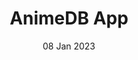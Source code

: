 ---
title: AnimeDB App
description: Lorem ipsum dolor sit, amet consectetur adipisicing elit. Necessitatibus ratione quos architecto impedit totam. Porro natus eaque unde. Ducimus, nesciunt?
coverPath: /images/content/animedb.png
date: '08 Jan 2023'
category: Web App
repo: https://github.com/seymenklc/animedb-app
previewURL: https://animedb-app.vercel.app/
tags:
  - React
  - Redux
  - RTK-Query
  - TailwindCSS
---
